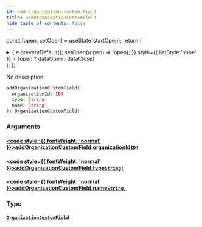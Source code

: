 ```yaml
---
id: add-organization-custom-field
title: addOrganizationCustomField
hide_table_of_contents: false
---
```






const [open, setOpen] = useState(startOpen);
return (
<details {...(open ? { open: true } : {})} className="details" style={{ border:'none', boxShadow:'none', background:'var(--ifm-background-color)' }}>
<summary
onClick={(e) => {
e.preventDefault();
setOpen((open) => !open);
}}
style={{ listStyle:'none' }} >
{open ? dataOpen : dataClose}
</summary>
{open && children}
</details>
);
};

No description

```graphql
addOrganizationCustomField(
  organizationId: ID!
  type: String!
  name: String!
): OrganizationCustomField!
```

### Arguments

#### [<code style={{ fontWeight: 'normal' }}>addOrganizationCustomField.<b>organizationId</b></code>](#)<Bullet />[`ID!`](../../../docs/schema/scalars/id) <Badge class="secondary" text="non-null"/> <Badge class="secondary" text="scalar"/>

>

#### [<code style={{ fontWeight: 'normal' }}>addOrganizationCustomField.<b>type</b></code>](#)<Bullet />[`String!`](../../../docs/schema/scalars/string) <Badge class="secondary" text="non-null"/> <Badge class="secondary" text="scalar"/>

>

#### [<code style={{ fontWeight: 'normal' }}>addOrganizationCustomField.<b>name</b></code>](#)<Bullet />[`String!`](../../../docs/schema/scalars/string) <Badge class="secondary" text="non-null"/> <Badge class="secondary" text="scalar"/>

>

### Type

#### [`OrganizationCustomField`](../../../docs/schema/objects/organization-custom-field) <Badge class="secondary" text="object"/>

>
